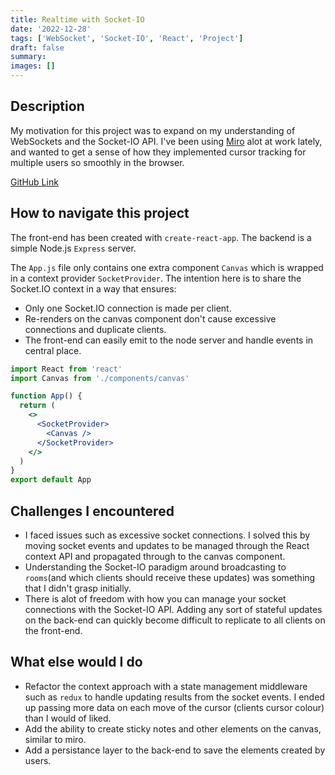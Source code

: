 ```yaml
---
title: Realtime with Socket-IO
date: '2022-12-28'
tags: ['WebSocket', 'Socket-IO', 'React', 'Project']
draft: false
summary:
images: []
---
```


## Description

My motivation for this project was to expand on my understanding of WebSockets and the
Socket-IO API. I've been using [Miro](https://miro.com/) alot at work lately, and wanted to get a sense of how they
implemented cursor tracking for multiple users so smoothly in the browser.

[GitHub Link](https://github.com/nfoote/miro-clone)

## How to navigate this project

The front-end has been created with `create-react-app`. The backend is a simple Node.js `Express` server.

The `App.js` file only contains one extra component `Canvas` which is wrapped in a context provider `SocketProvider`.
The intention here is to share the Socket.IO context in a way that ensures:

- Only one Socket.IO connection is made per client.
- Re-renders on the canvas component don't cause excessive connections and duplicate clients.
- The front-end can easily emit to the node server and handle events in central place.

```jsx
import React from 'react'
import Canvas from './components/canvas'

function App() {
  return (
    <>
      <SocketProvider>
        <Canvas />
      </SocketProvider>
    </>
  )
}
export default App
```

## Challenges I encountered

- I faced issues such as excessive socket connections. I solved this by moving socket events and updates to be managed through the React context API and
  propagated through to the canvas component.
- Understanding the Socket-IO paradigm around broadcasting to `rooms`(and which clients should receive these updates) was something that I didn't
  grasp initially.
- There is alot of freedom with how you can manage your socket connections with the Socket-IO API.
  Adding any sort of stateful updates on the back-end can quickly become difficult to replicate to all clients on the front-end.

## What else would I do

- Refactor the context approach with a state management middleware such as `redux` to handle updating results from the
  socket events. I ended up passing more data on each move of the cursor (clients cursor colour) than I would of liked.
- Add the ability to create sticky notes and other elements on the canvas, similar to miro.
- Add a persistance layer to the back-end to save the elements created by users.
